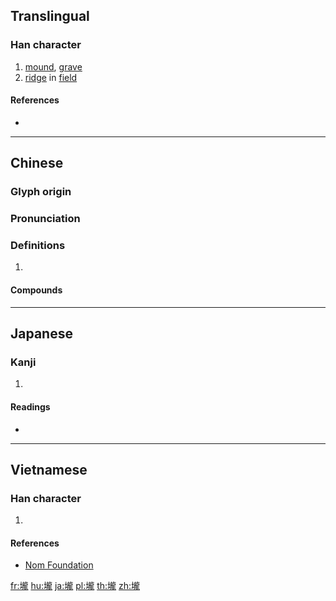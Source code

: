 {{character info/new}}
{{also|垅}}
==Translingual==

===Han character===
{{Han char|rn=32|rad=土|as=16|sn=19|four=|canj=GYBP|ids=⿰土龍}}

# [[mound]], [[grave]]
# [[ridge]] in [[field]]

====References====
* {{Han ref|kx=0242.060|dkj=05592|dj=0482.020|hdz=10500.030|uh=58E0|ud=22752}}

----

==Chinese==
{{zh-forms|s=垅}}

===Glyph origin===
{{Han etym}}

===Pronunciation===
{{zh-pron
|m=lǒng
|c=lung5
|mc=y
|oc=y
|cat=
}}

===Definitions===
{{zh-hanzi}}

# {{zh-alt-form|壟}}

====Compounds====
{{zh-der|新壠}}

----

==Japanese==

===Kanji===
{{ja-kanji|grade=|rs=土16}}

# {{defn|lang=ja|sort=土16}}

====Readings====
* {{ja-readings|on=[[ろう]] (rō)|kun=}}

----

==Vietnamese==

===Han character===
{{vi-hantu|[[lũng]]|rs=土16}}

# {{defn|lang=vi|sort=土16}}

====References====
* [http://nomfoundation.org/common/nom_details.php?codepoint=58e0 Nom Foundation]

[[fr:壠]]
[[hu:壠]]
[[ja:壠]]
[[pl:壠]]
[[th:壠]]
[[zh:壠]]